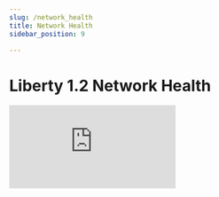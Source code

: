```yaml
---
slug: /network_health
title: Network Health
sidebar_position: 9

---
```


# Liberty 1.2 Network Health

<iframe id="ytplayer" type="text/html"
  class="video"
  src="https://www.youtube.com/embed/vPJPtLtBgFM?autoplay=1&mute=1"
  allowFullScreen="allowFullScreen"
  mozallowfullscreen="mozallowfullscreen"
  msallowfullscreen="msallowfullscreen"
  oallowfullscreen="oallowfullscreen"
  webkitallowfullscreen="webkitallowfullscreen"
  frameBorder="0">
  </iframe>
